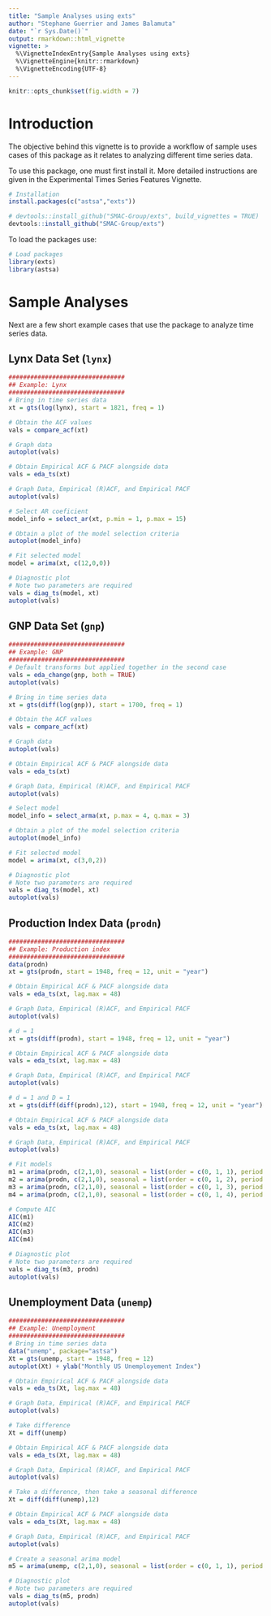 ```yaml
---
title: "Sample Analyses using exts"
author: "Stephane Guerrier and James Balamuta"
date: "`r Sys.Date()`"
output: rmarkdown::html_vignette
vignette: >
  %\VignetteIndexEntry{Sample Analyses using exts}
  %\VignetteEngine{knitr::rmarkdown}
  %\VignetteEncoding{UTF-8}
---
```



```r
knitr::opts_chunk$set(fig.width = 7)
```

# Introduction

The objective behind this vignette is to provide a workflow of sample uses 
cases of this package as it relates to analyzing different time series data.

To use this package, one must first install it. More detailed instructions
are given in the Experimental Times Series Features Vignette.

```r
# Installation
install.packages(c("astsa","exts"))

# devtools::install_github("SMAC-Group/exts", build_vignettes = TRUE)
devtools::install_github("SMAC-Group/exts")
```

To load the packages use:

```r
# Load packages
library(exts)
library(astsa)
```

# Sample Analyses

Next are a few short example cases that use the package to analyze time series
data.

## Lynx Data Set (`lynx`)

```r
################################
## Example: Lynx
################################
# Bring in time series data
xt = gts(log(lynx), start = 1821, freq = 1)

# Obtain the ACF values
vals = compare_acf(xt)

# Graph data
autoplot(vals)

# Obtain Empirical ACF & PACF alongside data
vals = eda_ts(xt)

# Graph Data, Empirical (R)ACF, and Empirical PACF
autoplot(vals)
```

```r
# Select AR coeficient
model_info = select_ar(xt, p.min = 1, p.max = 15)

# Obtain a plot of the model selection criteria
autoplot(model_info)
```

```r
# Fit selected model
model = arima(xt, c(12,0,0))

# Diagnostic plot
# Note two parameters are required
vals = diag_ts(model, xt)
autoplot(vals)
```


## GNP Data Set (`gnp`)

```r
################################
## Example: GNP
################################
# Default transforms but applied together in the second case
vals = eda_change(gnp, both = TRUE)
autoplot(vals)
```

```r
# Bring in time series data
xt = gts(diff(log(gnp)), start = 1700, freq = 1)

# Obtain the ACF values
vals = compare_acf(xt)

# Graph data
autoplot(vals)

# Obtain Empirical ACF & PACF alongside data
vals = eda_ts(xt)

# Graph Data, Empirical (R)ACF, and Empirical PACF
autoplot(vals)
```

```r
# Select model
model_info = select_arma(xt, p.max = 4, q.max = 3)

# Obtain a plot of the model selection criteria
autoplot(model_info)
```

```r
# Fit selected model
model = arima(xt, c(3,0,2))

# Diagnostic plot
# Note two parameters are required
vals = diag_ts(model, xt)
autoplot(vals)
```

## Production Index Data (`prodn`)

```r
################################
## Example: Production index
################################
data(prodn)
xt = gts(prodn, start = 1948, freq = 12, unit = "year")

# Obtain Empirical ACF & PACF alongside data
vals = eda_ts(xt, lag.max = 48)

# Graph Data, Empirical (R)ACF, and Empirical PACF
autoplot(vals)

# d = 1
xt = gts(diff(prodn), start = 1948, freq = 12, unit = "year")

# Obtain Empirical ACF & PACF alongside data
vals = eda_ts(xt, lag.max = 48)

# Graph Data, Empirical (R)ACF, and Empirical PACF
autoplot(vals)

# d = 1 and D = 1
xt = gts(diff(diff(prodn),12), start = 1948, freq = 12, unit = "year")

# Obtain Empirical ACF & PACF alongside data
vals = eda_ts(xt, lag.max = 48)

# Graph Data, Empirical (R)ACF, and Empirical PACF
autoplot(vals)

# Fit models
m1 = arima(prodn, c(2,1,0), seasonal = list(order = c(0, 1, 1), period = 12))
m2 = arima(prodn, c(2,1,0), seasonal = list(order = c(0, 1, 2), period = 12))
m3 = arima(prodn, c(2,1,0), seasonal = list(order = c(0, 1, 3), period = 12))
m4 = arima(prodn, c(2,1,0), seasonal = list(order = c(0, 1, 4), period = 12))

# Compute AIC
AIC(m1)
AIC(m2)
AIC(m3)
AIC(m4)
```

```r
# Diagnostic plot
# Note two parameters are required
vals = diag_ts(m3, prodn)
autoplot(vals)
```

## Unemployment Data (`unemp`)

```r
################################
## Example: Unemployment
################################
# Bring in time series data
data("unemp", package="astsa")
Xt = gts(unemp, start = 1948, freq = 12)
autoplot(Xt) + ylab("Monthly US Unemployement Index")
```

```r
# Obtain Empirical ACF & PACF alongside data
vals = eda_ts(Xt, lag.max = 48)

# Graph Data, Empirical (R)ACF, and Empirical PACF
autoplot(vals)

# Take difference
Xt = diff(unemp)

# Obtain Empirical ACF & PACF alongside data
vals = eda_ts(Xt, lag.max = 48)

# Graph Data, Empirical (R)ACF, and Empirical PACF
autoplot(vals)

# Take a difference, then take a seasonal difference
Xt = diff(diff(unemp),12)

# Obtain Empirical ACF & PACF alongside data
vals = eda_ts(Xt, lag.max = 48)

# Graph Data, Empirical (R)ACF, and Empirical PACF
autoplot(vals)
```

```r
# Create a seasonal arima model
m5 = arima(unemp, c(2,1,0), seasonal = list(order = c(0, 1, 1), period = 12))

# Diagnostic plot
# Note two parameters are required
vals = diag_ts(m5, prodn)
autoplot(vals)
```
